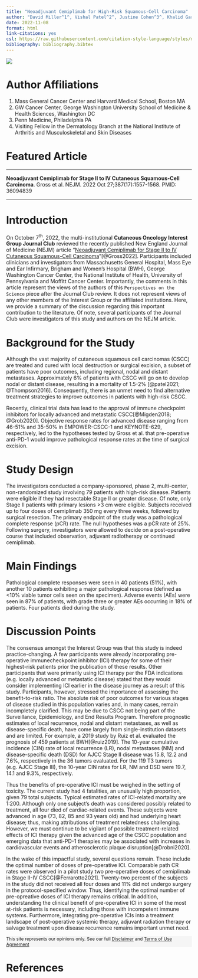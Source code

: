 ```yaml
---
title: "Neoadjuvant Cemiplimab for High-Risk Squamous-Cell Carcinoma"
author: "David Miller^1^, Vishal Patel^2^, Justine Cohen^3^, Khalid Garmen^4^, Sophia Shalhout^1^"
date: 2022-11-08
format: html
link-citations: yes
csl: https://raw.githubusercontent.com/citation-style-language/styles/master/nature.csl
bibliography: bibliography.bibtex 
---
```


![](files/featured.jpg)

# Author Affiliations

1.  Mass General Cancer Center and Harvard Medical School, Boston MA
2.  GW Cancer Center, George Washington University School of Medicine & Health Sciences, Washington DC
3.  Penn Medicine, Philadelphia PA
4.  Visiting Fellow in the Dermatology Branch at the National Institute of Arthritis and Musculoskeletal and Skin Diseases

# Featured Article

------------------------------------------------------------------------

**Neoadjuvant Cemiplimab for Stage II to IV Cutaneous Squamous-Cell Carcinoma**. Gross et al. NEJM. 2022 Oct 27;387(17):1557-1568. PMID: 36094839

------------------------------------------------------------------------

# Introduction

On October 7^th^, 2022, the multi-institutional **Cutaneous Oncology Interest Group Journal Club** reviewed the recently published New England Journal of Medicine (NEJM) article "[Neoadjuvant Cemiplimab for Stage II to IV Cutaneous Squamous-Cell Carcinoma](https://www.nejm.org/doi/full/10.1056/NEJMoa2209813)"[@Gross2022]. Participants included clinicians and investigators from Massachusetts General Hospital, Mass Eye and Ear Infirmary, Brigham and Women's Hospital (BWH), George Washington Cancer Center, the National Institute of Health, University of Pennsylvania and Moffitt Cancer Center. Importantly, the comments in this article represent the views of the authors of this `Perspectives on the Science` piece after the Journal Club review. It does not represent views of any other members of the Interest Group or the affiliated institutions. Here, we provide a summary of the discussion regarding this important contribution to the literature. Of note, several participants of the Journal Club were investigators of this study and authors on the NEJM article.

# Background for the Study

Although the vast majority of cutaneous squamous cell carcinomas (CSCC) are treated and cured with local destruction or surgical excision, a subset of patients have poor outcomes, including regional, nodal and distant metastases. Approximately 6% of patients with CSCC will go on to develop nodal or distant disease, resulting in a mortality of 1.5-2% [@patel2021; @Thompson2016]. Consequently, there is an unmet need to find alternative treatment strategies to improve outcomes in patients with high-risk CSCC.

Recently, clinical trial data has lead to the approval of immune checkpoint inhibitors for locally advanced and metastatic CSCC[@Migden2018; @Grob2020]. Objective response rates for advanced disease ranging from 46-51% and 35-50% in EMPOWER-CSCC-1 and KEYNOTE-629, respectively, led to the hypotheses tested by Gross et al. that pre-operative anti-PD-1 would improve pathological response rates at the time of surgical excision.

# Study Design

The investigators conducted a company-sponsored, phase 2, multi-center, non-randomized study involving 79 patients with high-risk disease. Patients were eligible if they had resectable Stage II or greater disease. Of note, only Stage II patients with primary lesions \>3 cm were eligible. Subjects received up to four doses of cemiplimab 350 mg every three weeks, followed by surgical resection. The primary endpoint of the study was a pathological complete response (pCR) rate. The null hypotheses was a pCR rate of 25%. Following surgery, investigators were allowed to decide on a post-operative course that included observation, adjuvant radiotherapy or continued cemiplimab.

# Main Findings

Pathological complete responses were seen in 40 patients (51%), with another 10 patients exhibiting a major pathological response (defined as \<10% viable tumor cells seen on the specimen). Adverse events (AEs) were seen in 87% of patients, with grade three or greater AEs occurring in 18% of patients. Four patients died during the study.

# Discussion Points

The consensus amongst the Interest Group was that this study is indeed practice-changing. A few participants were already incorporating pre-operative immunecheckpoint inhibitor (ICI) therapy for some of their highest-risk patients prior the publication of these results. Other participants that were primarily using ICI therapy per the FDA indications (e.g. locally advanced or metastatic disease) stated that they would consider implementing ICI earlier in the disease journey as a result of this study. Participants, however, stressed the importance of assessing the benefit-to-risk ratio. The absolute risk of poor outcomes for various stages of disease studied in this population varies and, in many cases, remain incompletely clarified. This may be due to CSCC not being part of the Surveillance, Epidemiology, and End Results Program. Therefore prognostic estimates of local recurrence, nodal and distant metastases, as well as disease-specific death, have come largely from single-institution datasets and are limited. For example, a 2019 study by Ruiz et al. evaluated the prognosis of 459 patients at BWH[@ruiz2019]. The 10-year cumulative incidence (CIN) rate of local recurrence (LR), nodal metastases (NM) and disease-specific death (DSD) for AJCC Stage II disease was 15.8, 12.2 and 7.6%, respectively in the 36 tumors evaluated. For the 119 T3 tumors (e.g. AJCC Stage III), the 10-year CIN rates for LR, NM and DSD were 19.7, 14.1 and 9.3%, respectively.

Thus the benefits of pre-operative ICI must be weighed in the setting of toxicity. The current study had 4 fatalities, an unusually high proportion, given 79 total subjects. Typical estimated rates of ICI-related mortality are 1:200. Although only one subject's death was considered possibly related to treatment, all four died of cardiac-related events. These subjects were advanced in age (73, 82, 85 and 93 years old) and had underlying heart disease; thus, making attributions of treatment relatedness challenging. However, we must continue to be vigilant of possible treatment-related effects of ICI therapy given the advanced age of the CSCC population and emerging data that anti-PD-1 therapies may be associated with increases in cardiovascular events and atherosclerotic plaque disruption[@Drobni2020].

In the wake of this impactful study, several questions remain. These include the optimal number of doses of pre-operative ICI. Comparable path CR rates were observed in a pilot study two pre-operative doses of cemiplimab in Stage II-IV CSCC[@Ferrarotto2021]. Twenty-two percent of the subjects in the study did not received all four doses and 11% did not undergo surgery in the protocol-specified window. Thus, identifying the optimal number of pre-opreative doses of ICI therapy remains critical. In addition, understanding the clinical benefit of pre-operative ICI in some of the most at-risk patients is necessary, including those with incompetent immune systems. Furthermore, integrating pre-operative ICIs into a treatment landscape of post-operative systemic therapy, adjuvant radiation therapy or salvage treatment upon disease recurrence remains important unmet need.


::: {style="background-color:#F5F5F5; margin-left: 0px; padding: 0px; padding-left: 0px; font-size: 12px"}
This site represents our opinions only. See our full [Disclaimer](https://www.themillerlab.io/privacy/) and [Terms of Use Agreement](https://www.themillerlab.io/terms/)
:::

# References
